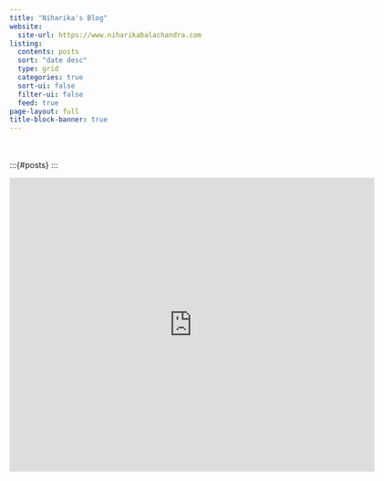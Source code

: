 ```yaml
---
title: "Niharika's Blog"
website: 
  site-url: https://www.niharikabalachandra.com
listing:
  contents: posts
  sort: "date desc"
  type: grid
  categories: true
  sort-ui: false
  filter-ui: false
  feed: true
page-layout: full
title-block-banner: true
---
```


<br></br>
:::{#posts}
:::

<iframe src="https://docs.google.com/forms/d/e/1FAIpQLSc2hkPCforK4svQxYL8R-XPQD5mmB5KjUzhX07a9eSgHihNlg/viewform?embedded=true" width="640" height="515" frameborder="0" marginheight="0" marginwidth="0">Loading…</iframe>

